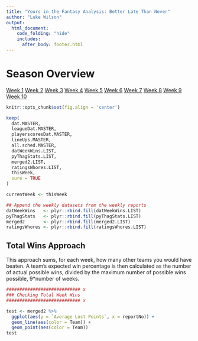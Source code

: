 ```yaml
---
title: "Yours in the Fantasy Analysis: Better Late Than Never"
author: "Luke Wilson"
output: 
  html_document:
    code_folding: "hide"
    includes: 
      after_body: footer.html
---
```


# Season Overview

[Week 1](https://lvzwilson1.github.io/weekly_report_1.html)
[Week 2](https://lvzwilson1.github.io/weekly_report_2.html)
[Week 3](https://lvzwilson1.github.io/weekly_report_3.html)
[Week 4](https://lvzwilson1.github.io/weekly_report_4.html)
[Week 5](https://lvzwilson1.github.io/weekly_report_5.html)
[Week 6](https://lvzwilson1.github.io/weekly_report_6.html)
[Week 7](https://lvzwilson1.github.io/weekly_report_7.html)
[Week 8](https://lvzwilson1.github.io/weekly_report_8.html)
[Week 9](https://lvzwilson1.github.io/weekly_report_9.html)
[Week 10](https://lvzwilson1.github.io/index.html)

```r
knitr::opts_chunk$set(fig.align = 'center')

keep(
  dat.MASTER,
  leagueDat.MASTER,
  playerscoresDat.MASTER,
  lineUps.MASTER,
  all.sched.MASTER,
  datWeekWins.LIST, 
  pyThagStats.LIST,
  merged2.LIST,
  ratingsWhores.LIST,
  thisWeek,
  sure = TRUE
)

currentWeek <- thisWeek

```


```r
## Append the weekly datasets from the weekly reports
datWeekWins   <- plyr::rbind.fill(datWeekWins.LIST)
pyThagStats   <- plyr::rbind.fill(pyThagStats.LIST)
merged2       <- plyr::rbind.fill(merged2.LIST)
ratingsWhores <- plyr::rbind.fill(ratingsWhores.LIST)

```

## Total Wins Approach

This approach sums, for each week, how many other teams you would have beaten. A team's expected win percentage is then calculated as the number of actual possible wins, divided by the maximum number of possible wins possible, 9*number of weeks.


```r
############################ x
### Checking Total Week Wins
############################ x  

test <- merged2 %>%
  ggplot(aes(y = `Average Lost Points`, x = reportNo)) + 
  geom_line(aes(color = Team)) + 
  geom_point(aes(color = Team))
test

```
